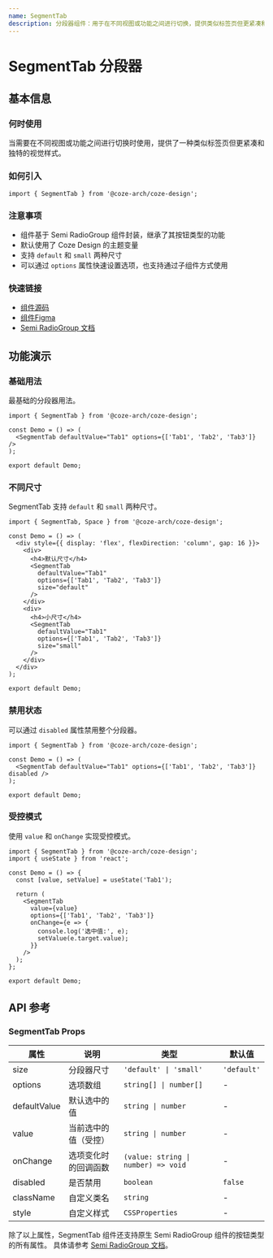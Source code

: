```yaml
---
name: SegmentTab
description: 分段器组件：用于在不同视图或功能之间进行切换，提供类似标签页但更紧凑和独特的视觉样式。
---
```


# SegmentTab 分段器

## 基本信息

### 何时使用

当需要在不同视图或功能之间进行切换时使用，提供了一种类似标签页但更紧凑和独特的视觉样式。

### 如何引入

```tsx
import { SegmentTab } from '@coze-arch/coze-design';
```

### 注意事项

- 组件基于 Semi RadioGroup 组件封装，继承了其按钮类型的功能
- 默认使用了 Coze Design 的主题变量
- 支持 `default` 和 `small` 两种尺寸
- 可以通过 `options` 属性快速设置选项，也支持通过子组件方式使用

### 快速链接

- [组件源码](https://code.byted.org/obric/bot-studio-monorepo/tree/master/packages/components/coze-design/src/components/segment-tab)
- [组件Figma](https://www.figma.com/design/mbTx00rwR5YumfWuxAXAIH/CDS-2.0?node-id=10696-161794&m=dev)
- [Semi RadioGroup 文档](https://semi.design/zh-CN/input/radio#RadioGroup)

## 功能演示

### 基础用法

最基础的分段器用法。

```tsx preview
import { SegmentTab } from '@coze-arch/coze-design';

const Demo = () => (
  <SegmentTab defaultValue="Tab1" options={['Tab1', 'Tab2', 'Tab3']} />
);

export default Demo;
```

### 不同尺寸

SegmentTab 支持 `default` 和 `small` 两种尺寸。

```tsx preview
import { SegmentTab, Space } from '@coze-arch/coze-design';

const Demo = () => (
  <div style={{ display: 'flex', flexDirection: 'column', gap: 16 }}>
    <div>
      <h4>默认尺寸</h4>
      <SegmentTab
        defaultValue="Tab1"
        options={['Tab1', 'Tab2', 'Tab3']}
        size="default"
      />
    </div>
    <div>
      <h4>小尺寸</h4>
      <SegmentTab
        defaultValue="Tab1"
        options={['Tab1', 'Tab2', 'Tab3']}
        size="small"
      />
    </div>
  </div>
);

export default Demo;
```

### 禁用状态

可以通过 `disabled` 属性禁用整个分段器。

```tsx preview
import { SegmentTab } from '@coze-arch/coze-design';

const Demo = () => (
  <SegmentTab defaultValue="Tab1" options={['Tab1', 'Tab2', 'Tab3']} disabled />
);

export default Demo;
```

### 受控模式

使用 `value` 和 `onChange` 实现受控模式。

```tsx preview
import { SegmentTab } from '@coze-arch/coze-design';
import { useState } from 'react';

const Demo = () => {
  const [value, setValue] = useState('Tab1');

  return (
    <SegmentTab
      value={value}
      options={['Tab1', 'Tab2', 'Tab3']}
      onChange={e => {
        console.log('选中值:', e);
        setValue(e.target.value);
      }}
    />
  );
};

export default Demo;
```

## API 参考

### SegmentTab Props

| 属性         | 说明                 | 类型                                | 默认值      |
| ------------ | -------------------- | ----------------------------------- | ----------- |
| size         | 分段器尺寸           | `'default' \| 'small'`              | `'default'` |
| options      | 选项数组             | `string[] \| number[]`              | -           |
| defaultValue | 默认选中的值         | `string \| number`                  | -           |
| value        | 当前选中的值（受控） | `string \| number`                  | -           |
| onChange     | 选项变化时的回调函数 | `(value: string \| number) => void` | -           |
| disabled     | 是否禁用             | `boolean`                           | `false`     |
| className    | 自定义类名           | `string`                            | -           |
| style        | 自定义样式           | `CSSProperties`                     | -           |

除了以上属性，SegmentTab 组件还支持原生 Semi RadioGroup 组件的按钮类型的所有属性。 具体请参考 [Semi RadioGroup 文档](https://semi.design/zh-CN/input/radio#RadioGroup)。
